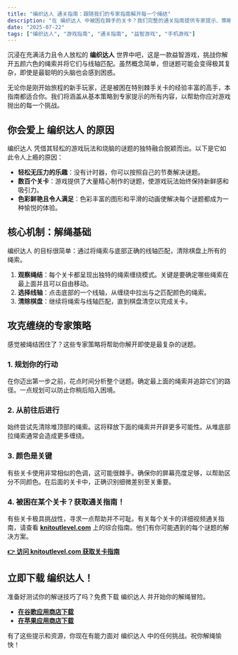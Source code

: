 ```yaml
---
title: "编织达人 通关指南：跟随我们的专家指南解开每一个绳结"
description: "在 编织达人 中被困在棘手的关卡？我们完整的通关指南提供专家提示、策略以及关卡指南链接，帮助你掌握解绳的技巧。"
date: "2025-07-22"
tags: ["编织达人", "游戏指南", "通关指南", "益智游戏", "手机游戏"]
---
```


沉浸在充满活力且令人放松的 **编织达人** 世界中吧，这是一款益智游戏，挑战你解开五颜六色的绳索并将它们与线轴匹配。虽然概念简单，但谜题可能会变得极其复杂，即使是最聪明的头脑也会感到困惑。

无论你是刚开始旅程的新手玩家，还是被困在特别棘手关卡的经验丰富的高手，本指南都适合你。我们将涵盖从基本策略到专家提示的所有内容，以帮助你应对游戏抛出的每一个挑战。

## 你会爱上 编织达人 的原因

编织达人 凭借其轻松的游戏玩法和烧脑的谜题的独特融合脱颖而出。以下是它如此令人上瘾的原因：
- **轻松无压力的乐趣**：没有计时器，你可以按照自己的节奏解决谜题。
- **数百个关卡**：游戏提供了大量精心制作的谜题，使游戏玩法始终保持新鲜感和吸引力。
- **色彩鲜艳且令人满足**：色彩丰富的图形和平滑的动画使解决每个谜题都成为一种愉悦的体验。

## 核心机制：解绳基础

编织达人 的目标很简单：通过将绳索与底部正确的线轴匹配，清除棋盘上所有的绳索。

1. **观察绳结**：每个关卡都呈现出独特的绳索缠绕模式。关键是要确定哪些绳索在最上面并且可以自由移动。
2. **选择线轴**：点击底部的一个线轴，从缠绕中拉出与之匹配颜色的绳索。
3. **清除棋盘**：继续将绳索与线轴匹配，直到棋盘清空以完成关卡。

## 攻克缠绕的专家策略

感觉被绳结困住了？这些专家策略将帮助你解开即使是最复杂的谜题。

### 1. 规划你的行动
在你迈出第一步之前，花点时间分析整个谜题。确定最上面的绳索并追踪它们的路径。一点规划可以防止你稍后陷入困境。

### 2. 从前往后进行
始终尝试先清除堆顶部的绳索。这将释放下面的绳索并开辟更多可能性。从堆底部拉绳索通常会造成更多缠绕。

### 3. 颜色是关键
有些关卡使用非常相似的色调，这可能很棘手。确保你的屏幕亮度足够，以帮助区分不同颜色。在后面的关卡中，正确识别细微差别至关重要。

### 4. 被困在某个关卡？获取通关指南！
有些关卡极具挑战性，寻求一点帮助并不可耻。有关每个关卡的详细视频通关指南，请查看 [**knitoutlevel.com**](http://knitoutlevel.com/) 上的综合指南。他们有你可能遇到的每个谜题的解决方案。

**[👉 访问 knitoutlevel.com 获取关卡指南](http://knitoutlevel.com/)**

## 立即下载 编织达人！

准备好测试你的解谜技巧了吗？免费下载 编织达人 并开始你的解绳冒险。

- [**在谷歌应用商店下载**](https://play.google.com/store/apps/details?id=com.sbg.knitout)
- [**在苹果应用商店下载**](https://apps.apple.com/us/app/knit-out/id6740406762)

有了这些提示和资源，你现在有能力面对 编织达人 中的任何挑战。祝你解绳愉快！